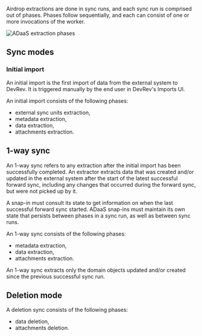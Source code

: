 Airdrop extractions are done in sync runs, and each sync run is comprised out of phases.
Phases follow sequentially, and each can consist of one or more invocations of the worker.

![ADaaS extraction phases](../../img/adaas/adaas-extraction-phases.svg)

## Sync modes

### Initial import

An initial import is the first import of data from the external system to DevRev.
It is triggered manually by the end user in DevRev's Imports UI.

An initial import consists of the following phases:
- external sync units extraction,
- metadata extraction,
- data extraction,
- attachments extraction.

## 1-way sync

An 1-way sync refers to any extraction after the initial import has been successfully completed.
An extractor extracts data that was created and/or updated in the external system
after the start of the latest successful forward sync, including any changes that occurred during the
forward sync, but were not picked up by it.

A snap-in must consult its state to get information on when the last successful forward sync started. ADaaS snap-ins
must maintain its own state that persists between phases in a sync run, as well as between sync runs.

An 1-way sync consists of the following phases:
- metadata extraction,
- data extraction,
- attachments extraction.

An 1-way sync extracts only the domain objects updated and/or created since the previous successful sync run.


## Deletion mode

A deletion sync consists of the following phases:
- data deletion,
- attachments deletion.


